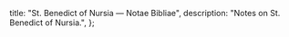   title: "St. Benedict of Nursia — Notae Bibliae",
  description: "Notes on St. Benedict of Nursia.",
};

<Initial text="Benedict of Nursia"/>

